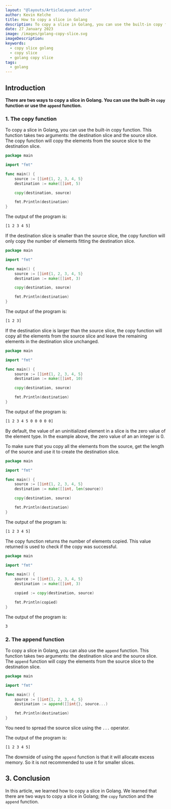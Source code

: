 ```yaml
---
layout: "@layouts/ArticleLayout.astro"
author: Kevin Kelche
title: How to copy a slice in Golang
description: To copy a slice in Golang, you can use the built-in copy function or use the append function.
date: 27 January 2023
image: /images/golang-copy-slice.svg
imageDescription:
keywords:
  - copy slice golang
  - copy slice
  - golang copy slice
tags:
  - golang
---
```



## Introduction

**There are two ways to copy a slice in Golang. You can use the built-in `copy` function or use the `append` function.**

### 1. The copy function <SectionLink client:load id="1-the-copy-function" />

To copy a slice in Golang, you can use the built-in copy function. This function takes two arguments: the destination slice and the source slice. The copy function will copy the elements from the source slice to the destination slice.

```go title="main.go"
package main

import "fmt"

func main() {
    source := []int{1, 2, 3, 4, 5}
    destination := make([]int, 5)

    copy(destination, source)

    fmt.Println(destination)
}
```

The output of the program is:

```bash title="output"
[1 2 3 4 5]
```

If the destination slice is smaller than the source slice, the copy function will only copy the number of elements fitting the destination slice.

```go title="main.go"
package main

import "fmt"

func main() {
    source := []int{1, 2, 3, 4, 5}
    destination := make([]int, 3)

    copy(destination, source)

    fmt.Println(destination)
}
```

The output of the program is:

```bash title="output"
[1 2 3]
```

If the destination slice is larger than the source slice, the copy function will copy all the elements from the source slice and leave the remaining elements in the destination slice unchanged.

```go title="main.go"
package main

import "fmt"

func main() {
    source := []int{1, 2, 3, 4, 5}
    destination := make([]int, 10)

    copy(destination, source)

    fmt.Println(destination)
}
```

The output of the program is:

```bash title="output"
[1 2 3 4 5 0 0 0 0 0]
```

<Nugget>
  <p>
    By default, the value of an uninitialized element in a slice is the zero
    value of the element type. In the example above, the zero value of an an
    integer is 0.
  </p>
</Nugget>

To make sure that you copy all the elements from the source, get the length of the source and use it to create the destination slice.

```go title="main.go"
package main

import "fmt"

func main() {
    source := []int{1, 2, 3, 4, 5}
    destination := make([]int, len(source))

    copy(destination, source)

    fmt.Println(destination)
}
```

The output of the program is:

```bash title="output"
[1 2 3 4 5]
```

The copy function returns the number of elements copied. This value returned is used to check if the copy was successful.

```go title="main.go"
package main

import "fmt"

func main() {
    source := []int{1, 2, 3, 4, 5}
    destination := make([]int, 3)

    copied := copy(destination, source)

    fmt.Println(copied)
}
```

The output of the program is:

```bash title="output"
3
```

### 2. The append function <SectionLink client:load id="2-the-append-function" />

To copy a slice in Golang, you can also use the `append` function. This function takes two arguments: the destination slice and the source slice. The `append` function will copy the elements from the source slice to the destination slice.

```go title="main.go"
package main

import "fmt"

func main() {
    source := []int{1, 2, 3, 4, 5}
    destination := append([]int{}, source...)

    fmt.Println(destination)
}
```

You need to spread the source slice using the `...` operator.

The output of the program is:

```bash title="output"
[1 2 3 4 5]
```

The downside of using the `append` function is that it will allocate excess memory. So it is not recommended to use it for smaller slices.

## 3. Conclusion

In this article, we learned how to copy a slice in Golang. We learned that there are two ways to copy a slice in Golang; the `copy` function and the `append` function.
